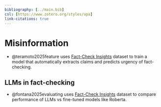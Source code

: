 ```yaml
---
bibliography: [../main.bib]
csl: [https://www.zotero.org/styles/apa]
link-citations: true
---
```


# Misinformation

- @teramoto2025feature uses [Fact-Check Insights]() dataset to train a model that automatically extracts claims and predicts urgency of fact-checking. 

## LLMs in fact-checking

- @fontana2025evaluating uses [Fact-Check Insights]() dataset to compare performance of LLMs vs fine-tuned models like Roberta.